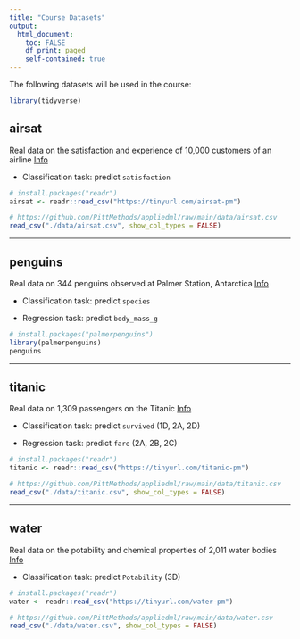 ```yaml
---
title: "Course Datasets"
output: 
  html_document:
    toc: FALSE
    df_print: paged
    self-contained: true
---
```


The following datasets will be used in the course:

```r
library(tidyverse)
```

## airsat

Real data on the satisfaction and experience of 10,000 customers of an airline <a href="https://www.kaggle.com/datasets/teejmahal20/airline-passenger-satisfaction" class="badge badge-info">Info</a>

  -   Classification task: predict `satisfaction`

```r
# install.packages("readr")
airsat <- readr::read_csv("https://tinyurl.com/airsat-pm")
```

```r
# https://github.com/PittMethods/appliedml/raw/main/data/airsat.csv
read_csv("./data/airsat.csv", show_col_types = FALSE)
```

---

## penguins

Real data on 344 penguins observed at Palmer Station, Antarctica <a href="https://allisonhorst.github.io/palmerpenguins/" class="badge badge-info">Info</a>

  - Classification task: predict `species`
  
  - Regression task: predict `body_mass_g`
  
```r
# install.packages("palmerpenguins")
library(palmerpenguins)
penguins
```

---

## titanic

Real data on 1,309 passengers on the Titanic <a href="https://www.openml.org/search?type=data&sort=runs&id=40945&status=active" class="badge badge-info">Info</a>

  - Classification task: predict `survived` (1D, 2A, 2D)
  
  - Regression task: predict `fare` (2A, 2B, 2C)

```r
# install.packages("readr")
titanic <- readr::read_csv("https://tinyurl.com/titanic-pm")
```

```r
# https://github.com/PittMethods/appliedml/raw/main/data/titanic.csv
read_csv("./data/titanic.csv", show_col_types = FALSE)
```

---

## water

Real data on the potability and chemical properties of 2,011 water bodies <a href="https://www.kaggle.com/adityakadiwal/water-potability" class="badge badge-info">Info</a>

  - Classification task: predict `Potability` (3D)
  
```r
# install.packages("readr")
water <- readr::read_csv("https://tinyurl.com/water-pm")
```

```r
# https://github.com/PittMethods/appliedml/raw/main/data/water.csv
read_csv("./data/water.csv", show_col_types = FALSE)
```
